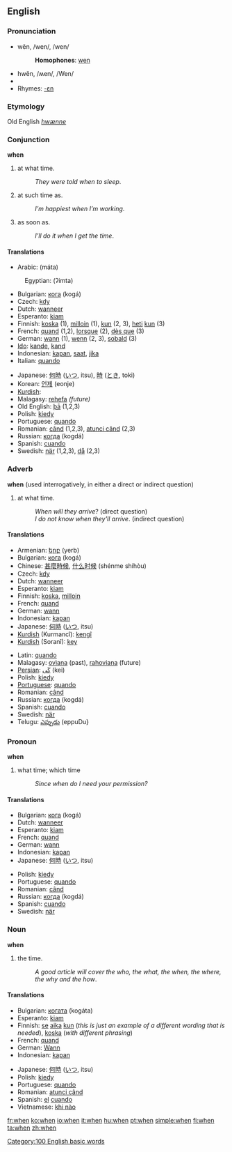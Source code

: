 ==English==

{{rank|will|no|them|50|when|if|there|more}}

===Pronunciation===
*wĕn, /wen/, /wen/
*:'''Homophones''': [[wen]]
*hwĕn, /ʍen/, /Wen/
*{{audio|en-us-when.ogg|Audio (US)}}
*Rhymes: [[Rhymes:English:-ɛn|-ɛn]]
===Etymology===
Old English ''[[hwænne]]''

===Conjunction===
'''when'''
#at what time.
#:''They were told when to sleep''.
#at such time as.
#:''I’m happiest when I’m working''.
#as soon as.
#:''I’ll do it when I get the time''.

====Translations====
{{top}}
*Arabic: {{ARchar|[[متى]]}} (máta)
:Egyptian: {{ARchar|[[إمتى]]}} (ʔimta)
*Bulgarian: [[кога]] (kogá)
*Czech: [[kdy]]
*Dutch: [[wanneer]]
*Esperanto: [[kiam]]
*Finnish: [[koska]] (1), [[milloin]] (1), [[kun]] (2, 3), [[heti]] [[kun]] (3)
*French: [[quand]] (1,2), [[lorsque]] (2), [[dès que]] (3)
*German: [[wann]] (1), [[wenn]] (2, 3), [[sobald]] (3)
*[[Ido]]: [[kande]], [[kand]]
*Indonesian: [[kapan]], [[saat]], [[jika]]
*Italian: [[quando]]
{{mid}}
*Japanese: [[何時]] ([[いつ]], itsu), [[時]] ([[とき]], toki)
*Korean: [[언제]] (eonje)
*[[Kurdish]]: {{trad|ku|kengî}} 
*Malagasy: [[rehefa]] ''(future)''
*Old English: [[þa|þā]] (1,2,3)
*Polish: [[kiedy]]
*Portuguese: [[quando]]
*Romanian: [[când]] (1,2,3), [[atunci când]] (2,3)
*Russian: [[когда]] (kogdá)
*Spanish: [[cuando]]
*Swedish: [[när]] (1,2,3), [[då]] (2,3)
{{bottom}}

===Adverb===
'''when'''
(used interrogatively, in either a direct or indirect question)
#at what time.
#:''When will they arrive''? (direct question)
#:''I do not know when they'll arrive''. (indirect question)

====Translations====
{{top}}
*Armenian: [[երբ]] (yerb)
*Bulgarian: [[кога]] (kogá)
*Chinese: [[甚麼時候]], [[什么时候]] (shénme shíhòu)
*Czech: [[kdy]]
*Dutch: [[wanneer]]
*Esperanto: [[kiam]]
*Finnish: [[koska]], [[milloin]]
*French: [[quand]]
*German: [[wann]]
*Indonesian: [[kapan]]
*Japanese: [[何時]] ([[いつ]], itsu)
*[[Kurdish]] (Kurmancî): [[kengî]]
*[[Kurdish]] (Soranî): [[key]]
{{mid}}
*Latin: [[quando]]
*Malagasy: [[ovìana]] (past), [[:mg:rahoviana|rahoviana]] (future)
*[[Persian]]: [[كَی]] (kei)
*Polish: [[kiedy]]
*[[Portuguese]]: [[quando]]
*Romanian: [[când]]
*Russian: [[когда]] (kogdá)
*Spanish: [[cuando]]
*Swedish: [[när]]
*Telugu: [[ఎప్పుడు]] (eppuDu}
{{bottom}}

===Pronoun===
'''when'''
#what time; which time
#:''Since when do I need your permission?''

====Translations====
{{top}}
*Bulgarian: [[кога]] (kogá)
*Dutch: [[wanneer]]
*Esperanto: [[kiam]]
*French: [[quand]]
*German: [[wann]]
*Indonesian: [[kapan]]
*Japanese: [[何時]] ([[いつ]], itsu)
{{mid}}
*Polish: [[kiedy]]
*Portuguese: [[quando]]
*Romanian: [[când]] 
*Russian: [[когда]] (kogdá)
*Spanish: [[cuando]]
*Swedish: [[när]]
{{bottom}}

===Noun===
'''when'''
#the time.
#:''A good article will cover the who, the what, the when, the where, the why and the how''.

====Translations====
{{top}}
*Bulgarian: [[когата]] (kogáta) 
*Esperanto: [[kiam]]
*Finnish: [[se#Finnish|se]] [[aika]] [[kun]] (''this is just an example of a different wording that is needed''), [[koska]] (''with different phrasing'')
*French: [[quand]] {{m}}
*German: [[Wann]] {{n}}
*Indonesian: [[kapan]]
{{mid}}
*Japanese: [[何時]] ([[いつ]], itsu)
*Polish: [[kiedy]]
*Portuguese: [[quando]]
*Romanian: [[atunci când]]
*Spanish: [[el]] [[cuando]]
*Vietnamese: [[khi nào]]
{{bottom}}

[[Category:100 English basic words]]

[[fr:when]]
[[ko:when]]
[[io:when]]
[[it:when]]
[[hu:when]]
[[pt:when]]
[[simple:when]]
[[fi:when]]
[[ta:when]]
[[zh:when]]